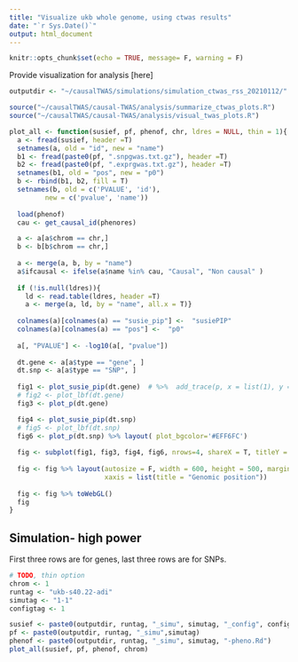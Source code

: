 ```yaml
---
title: "Visualize ukb whole genome, using ctwas results"
date: "`r Sys.Date()`"
output: html_document
---
```


```r
knitr::opts_chunk$set(echo = TRUE, message= F, warning = F)
```
Provide visualization for analysis [here]

```r
outputdir <- "~/causalTWAS/simulations/simulation_ctwas_rss_20210112/"

source("~/causalTWAS/causal-TWAS/analysis/summarize_ctwas_plots.R")
source("~/causalTWAS/causal-TWAS/analysis/visual_twas_plots.R")
```

```r

plot_all <- function(susief, pf, phenof, chr, ldres = NULL, thin = 1){
  a <- fread(susief, header =T)
  setnames(a, old = "id", new = "name")
  b1 <- fread(paste0(pf, ".snpgwas.txt.gz"), header =T)
  b2 <- fread(paste0(pf, ".exprgwas.txt.gz"), header =T)
  setnames(b1, old = "pos", new = "p0")
  b <- rbind(b1, b2, fill = T)
  setnames(b, old = c('PVALUE', 'id'),
         new = c('pvalue', 'name'))
  
  load(phenof)
  cau <- get_causal_id(phenores)

  a <- a[a$chrom == chr,]
  b <- b[b$chrom == chr,]
  
  a <- merge(a, b, by = "name")
  a$ifcausal <- ifelse(a$name %in% cau, "Causal", "Non causal" )
  
  if (!is.null(ldres)){
    ld <- read.table(ldres, header =T)
    a <- merge(a, ld, by = "name", all.x = T)}
  
  colnames(a)[colnames(a) == "susie_pip"] <-  "susiePIP"
  colnames(a)[colnames(a) == "pos"] <-  "p0"
  
  a[, "PVALUE"] <- -log10(a[, "pvalue"])
  
  dt.gene <- a[a$type == "gene", ]
  dt.snp <- a[a$type == "SNP", ]
  
  fig1 <- plot_susie_pip(dt.gene)  # %>%  add_trace(p, x = list(1), y = list(1), name = " ", showlegend = F)
  # fig2 <- plot_lbf(dt.gene)
  fig3 <- plot_p(dt.gene) 

  fig4 <- plot_susie_pip(dt.snp)
  # fig5 <- plot_lbf(dt.snp) 
  fig6 <- plot_p(dt.snp) %>% layout( plot_bgcolor='#EFF6FC')
  
  fig <- subplot(fig1, fig3, fig4, fig6, nrows=4, shareX = T, titleY = T)
  
  fig <- fig %>% layout(autosize = F, width = 600, height = 500, margin = 0.02,
                        xaxis = list(title = "Genomic position"))
  
  fig <- fig %>% toWebGL()
  fig
}
```

## Simulation- high power

First three rows are for genes, last three rows are for SNPs.

```r
# TODO, thin option
chrom <- 1
runtag <- "ukb-s40.22-adi"
simutag <- "1-1"
configtag <- 1

susief <- paste0(outputdir, runtag, "_simu", simutag, "_config", configtag, ".s2.susieIrss.txt")
pf <- paste0(outputdir, runtag, "_simu",simutag)
phenof <- paste0(outputdir, runtag, "_simu", simutag, "-pheno.Rd")
plot_all(susief, pf, phenof, chrom)
```

